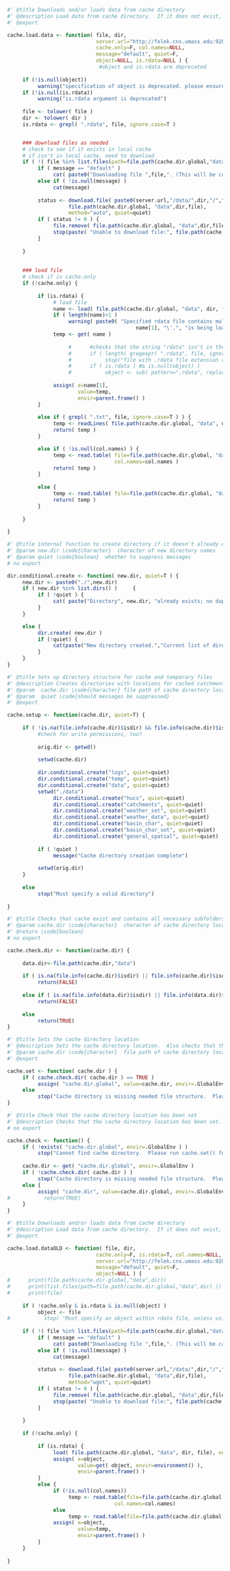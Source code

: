 
```r
#' @title Downloads and/or loads data from cache directory
#' @description Load data from cache directory.  If it does not exist, download it first and then load it.  Reassign the object within the parent environment
#' @export

cache.load.data <- function( file, dir, 
                             server.url="http://felek.cns.umass.edu:9283/data", 
                             cache.only=F, col.names=NULL,
                             message="default", quiet=F,
                             object=NULL, is.rdata=NULL ) {
                              #object and is.rdata are deprecated
     
     if (!is.null(object))
          warning("specification of object is deprecated. please ensure that the rdata file contains only one object, with the same name as the filename.")
     if (!is.null(is.rdata))
          warning("is.rdata argument is deprecated")
     
     file <- tolower( file )
     dir <- tolower( dir )
     is.rdata <- grepl( ".rdata", file, ignore.case=T )


     ### download files as needed
     # check to see if it exists in local cache
     # if isn't in local cache, need to download
     if ( !( file %in% list.files(path=file.path(cache.dir.global,"data",dir) ) ) ) {
          if ( message == "default" )
               cat( paste0("Downloading file ",file,". (This will be cached locally for future use.)\n") )
          else if ( !is.null(message) )     
               cat(message)
          
          status <- download.file( paste0(server.url,"/data/",dir,"/",file),
                    file.path(cache.dir.global, "data",dir,file), 
                    method="auto", quiet=quiet)
          if ( status != 0 ) {    
               file.remove( file.path(cache.dir.global, "data",dir,file) )
               stop(paste( "Unable to download file:", file.path(cache.dir.global, "data",dir,file) ))
          }
               
     }
     
     
     ### load file
     # check if is cache.only
     if (!cache.only) {  
          
          if (is.rdata) {
               # load file
               name <- load( file.path(cache.dir.global, "data", dir, file), verbose = !(quiet) )
               if ( length(name)>1 ) 
                    warning( paste0( "Specified rdata file contains multiple objects. Only first object, \'", 
                                          name[1], "\',", "is being loaded"  ) )
               temp <- get( name )
               
                    #      #checks that the string "rdata" isn't in the filename more than once
                    #      if ( length( gregexpr( ".rdata", file, ignore.case=T )[[1]] ) > 1 )
                    #           stop("file with .rdata file extension cannot also have .rdata in the filename")
                    #      if ( is.rdata ) #& is.null(object) )
                    #           object <- sub( pattern=".rdata", replacement="", x=file, ignore.case=T )
          
               assign( x=name[1], 
                       value=temp, 
                       envir=parent.frame() ) 
          }
          
          else if ( grepl( ".txt", file, ignore.case=T ) ) {
               temp <- readLines( file.path(cache.dir.global, "data", dir, file) )
               return( temp )
          }

          else if ( !is.null(col.names) ) {
               temp <- read.table( file=file.path(cache.dir.global, "data", dir, file),
                                   col.names=col.names )
               return( temp )
          }
          
          else {
               temp <- read.table( file=file.path(cache.dir.global, "data", dir, file) )
               return( temp )
          }
          
     }
          
}
```


```r
#' @title internal function to create directory if it doesn't already exist
#' @param new.dir \code{character}  character of new directory names
#' @param quiet \code{boolean}  whether to suppress messages
# no export

dir.conditional.create <- function( new.dir, quiet=T ) {
     new.dir <- paste0("./",new.dir)
     if ( new.dir %in% list.dirs() )     {
          if ( !quiet ) {
               cat( paste("Directory", new.dir, "already exists; no duplicate directory created\n") )
          }
     }

     else {
          dir.create( new.dir )
          if (!quiet) {
               cat(paste("New directory created.","Current list of directories:",paste(list.dirs()[-1],collapse=", "),"\n"))
          }
     }
}
```



```r
#' @title Sets up directory structure for cache and temporary files
#' @description Creates directories with locations for cached catchment polygons, weather polygons, and weather data; log files; and temporary local storage
#' @param  cache.dir \code{character} file path of cache directory location
#' @param  quiet \code{should messages be suppressed}
#' @export

cache.setup <- function(cache.dir, quiet=T) {
     
     if ( !is.na(file.info(cache.dir)$isdir) && file.info(cache.dir)$isdir==TRUE ) {
          #check for write permissions, too?
          
          orig.dir <- getwd()
          
          setwd(cache.dir) 
                              
          dir.conditional.create("logs", quiet=quiet)
          dir.conditional.create("temp", quiet=quiet)
          dir.conditional.create("data", quiet=quiet)
          setwd("./data")
               dir.conditional.create("hucs", quiet=quiet)
               dir.conditional.create("catchments", quiet=quiet)
               dir.conditional.create("weather_set", quiet=quiet)
               dir.conditional.create("weather_data", quiet=quiet)
               dir.conditional.create("basin_char", quiet=quiet)
               dir.conditional.create("basin_char_set", quiet=quiet)
               dir.conditional.create("general_spatial", quiet=quiet)
          
          if ( !quiet )
               message("Cache directory creation complete")
               
          setwd(orig.dir)
     }
     
     else
          stop("Must specify a valid directory")
     
}


```

```r
#' @title Checks that cache exist and contains all necessary subfolders
#' @param cache.dir \code{character}  character of cache directory location
#' @return \code{boolean}
# no export

cache.check.dir <- function(cache.dir) {
     
     data.dir<-file.path(cache.dir,"data")
     
     if ( is.na(file.info(cache.dir)$isdir) || file.info(cache.dir)$isdir==FALSE ) 
          return(FALSE)
     
     else if ( is.na(file.info(data.dir)$isdir) || file.info(data.dir)$isdir==FALSE ) 
          return(FALSE)               
     
     else
          return(TRUE)
}

```

```r
#' @title Sets the cache directory location
#' @description Sets the cache directory location.  Also checks that the directory conrtains all necessary subdirectories
#' @param cache.dir \code{character}  file path of cache directory location
#' @export

cache.set <- function( cache.dir ) {
     if ( cache.check.dir( cache.dir ) == TRUE )
          assign( "cache.dir.global", value=cache.dir, envir=.GlobalEnv )
     else 
          stop("Cache directory is missing needed file structure.  Please re-run cache.setup()")
}
```

```r
#' @title Check that the cache directory location has been set
#' @description Checks that the cache directory location has been set.  Also checks that the directory contains all necessary subdirectories
# no export

cache.check <- function() {
     if ( !exists( "cache.dir.global", envir=.GlobalEnv ) ) 
          stop("Cannot find cache directory.  Please run cache.set() function.  If you haven't ever set up a cache directory, run cache.setup() function first.") 
     
     cache.dir <- get( "cache.dir.global", envir=.GlobalEnv )
     if ( !cache.check.dir( cache.dir ) )
          stop("Cache directory is missing needed file structure.  Please re-run cache.setup()")   
     else {
          assign( "cache.dir", value=cache.dir.global, envir=.GlobalEnv )
#           return(TRUE)
     }
}

```

```r
#' @title Downloads and/or loads data from cache directory
#' @description Load data from cache directory.  If it does not exist, download it first and then load it.  Reassign the object within the parent environment
#' @export

cache.load.dataOLD <- function( file, dir, 
                             cache.only=F, is.rdata=T, col.names=NULL,
                             server.url="http://felek.cns.umass.edu:9283", 
                             message="default", quiet=F,
                             object=NULL ) {
#      print(file.path(cache.dir.global,"data",dir))
#      print(list.files(path=file.path(cache.dir.global,"data",dir) ))
#      print(file)
     
     if ( !cache.only & is.rdata & is.null(object) )
          object <- file
#           stop( "Must specify an object within rdata file, unless using cache.only option")
     
     if ( !( file %in% list.files(path=file.path(cache.dir.global,"data",dir) ) ) ) {
          if ( message == "default" )
               cat( paste0("Downloading file ",file,". (This will be cached locally for future use.)\n") )
          else if ( !is.null(message) )     
               cat(message)
          
          status <- download.file( paste0(server.url,"/data/",dir,"/",file),
                    file.path(cache.dir.global, "data",dir,file), 
                    method="wget", quiet=quiet)
          if ( status != 0 ) {    
               file.remove( file.path(cache.dir.global, "data",dir,file) )
               stop(paste( "Unable to download file:", file.path(cache.dir.global, "data",dir,file) ))
          }
               
     }
     
     if (!cache.only) {  
          
          if (is.rdata) {
               load( file.path(cache.dir.global, "data", dir, file), verbose = !(quiet) )
               assign( x=object, 
                       value=get( object, envir=environment() ), 
                       envir=parent.frame() )               
          }
          else {
               if (!is.null(col.names))
                    temp <- read.table(file=file.path(cache.dir.global, "data", dir, file),
                                   col.names=col.names)
               else 
                    temp <- read.table(file=file.path(cache.dir.global, "data", dir, file))
               assign( x=object, 
                       value=temp, 
                       envir=parent.frame() ) 
          }
     }
          
}
```

